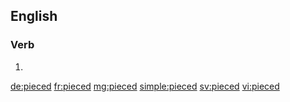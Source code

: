 ==English==

===Verb===
{{head|en|verb form}}

# {{en-past of|piece}}

[[de:pieced]]
[[fr:pieced]]
[[mg:pieced]]
[[simple:pieced]]
[[sv:pieced]]
[[vi:pieced]]